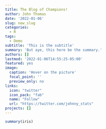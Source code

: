 ```yaml
---
title: The Blog of Champions!
author: John Thomas
date: '2022-01-06'
slug: new_slug
categories:
  - R
tags:
  - Demo
subtitle: 'This is the subtitle'
summary: 'But aye, this here be the summary.'
authors: []
lastmod: '2022-01-06T14:55:25-05:00'
featured: yes
image:
  caption: 'Hover on the picture'
  focal_point: ''
  preview_only: no
links:
  icon: "twitter"
  icon_pack: "fab"
  name: "Follow"
  url: "https://twitter.com/johnny_stats"
projects: []
---
```


```r
summary(iris)
```
